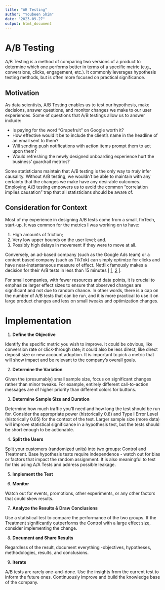 ```yaml
---
title: "AB Testing"
author: "Youbeen Shim"
date: "2023-09-27"
output: html_document
---
```


# A/B Testing

A/B Testing is a method of comparing two versions of a product to determine which one performs better in terms of a specific metric (e.g., conversions, clicks, engagement, etc.). It commonly leverages hypothesis testing methods, but is often more focused on practical significance.


## Motivation

As data scientists, A/B Testing enables us to test our hypothesis, make decisions, answer questions, and monitor changes we make to our user experiences. Some of questions that A/B testings allow us to answer include:  

* Is paying for the word “Grapefruit” on Google worth it?  
* How effective would it be to include the client’s name in the headline of an email sent to them?  
* Will sending push notifications with action items prompt them to act upon them?  
* Would refreshing the newly designed onboarding experience hurt the business’ guardrail metrics?   

Some statisticians maintain that A/B testing is the only way to *truly* infer causality. Without A/B testing, we wouldn’t be able to maintain with any certainty that the changes we make have any desirable outcomes. Employing A/B testing empowers us to avoid the common “correlation implies causation” trap that all statisticians should be aware of. 


## Consideration for Context

Most of my experience in designing A/B tests come from a small, finTech, start-up. It was common for the metrics I was working on to have:  

1. High amounts of friction;  
2. Very low upper bounds on the user level; and. 
3. Possibly high delays in movement if they were to move at all.  

Conversely, an ad-based company (such as the Google Ads team) or a content based company (such as TikTok) can simply optimize for clicks and have near-instantaneous measure of effect. Netflix famously makes a decision for their A/B tests in less than 15 minutes [ [1](https://www.youtube.com/watch?app=desktop&v=IdkdtQQBDi4), [2](https://netflixtechblog.com/product-integration-testing-at-the-speed-of-netflix-72e4117734a7) ]. 

For small companies, with fewer resources and data points, it is crucial to emphasize larger effect sizes to ensure that observed changes are significant and not due to random chance. In other words, there is a cap on the number of A/B tests that can be run, and it is more practical to use it on large product changes and less on small tweaks and optimization changes. 


# Implementation 

1. **Define the Objective**  

Identify the specific metric you wish to improve. It could be obvious, like conversion rate or click-through rate; it could also be less direct, like direct deposit size or new account adoption. It is important to pick a metric that will show impact and be relevant to the company’s overall goals. 

2. **Determine the Variation**  

Given the (presumably) small sample size, focus on significant changes rather than minor tweaks. For example, entirely different call-to-action messages are of higher priority than different colors for buttons. 

3. **Determine Sample Size and Duration**  

Determine how much traffic you’ll need and how long the test should be run for. Consider the appropriate power (historically 0.8) and Type I Error Level (historically 0.05) for the context of the test. Larger sample size (more data) will improve statistical significance in a hypothesis test, but the tests should be short enough to be actionable.

4. **Split the Users**  

Split your customers (randomized units) into two groups: Control and Treatment. Base hypothesis tests require independence - watch out for bias or factors that impact the random assignment. It is also meaningful to test for this using A/A Tests and address possible leakage. 

5. **Implement the Test**  

6. **Monitor**  

Watch out for events, promotions, other experiments, or any other factors that could skew results. 

7. **Analyze the Results & Draw Conclusions**  

Use a statistical test to compare the performance of the two groups. If the Treatment significantly outperforms the Control with a large effect size, consider implementing the change. 

8. **Document and Share Results**  

Regardless of the result, document everything -objectives, hypotheses, methodologies, results, and conclusions. 

9. **Iterate**  

A/B tests are rarely one-and-done. Use the insights from the current test to inform the future ones. Continuously improve and build the knowledge base of the company. 
